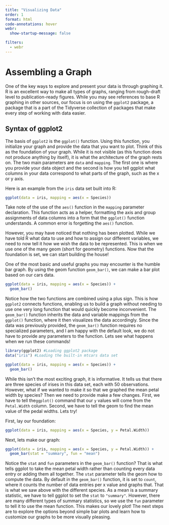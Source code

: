 ```yaml
---
title: "Visualizing Data"
order: 1
format: html
code-annotations: hover
webr:
  show-startup-message: false

filters:
  - webr
---
```


# Assembling a Graph

One of the key ways to explore and present your data is through graphing it. R is an excellent way to make all types of graphs, ranging from rough-draft level to publication-ready figures. While you may see references to base R graphing in other sources, our focus is on using the `ggplot2` package, a package that is a part of the Tidyverse collection of packages that make every step of working with data easier.

## Syntax of ggplot2

The basis of `ggplot2` is the `ggplot()` function. Using this function, you initialize your graph and provide the data that you want to plot. Think of this as the foundation of your graph. While it is not visible (as this function does not produce anything by itself), it is what the architecture of the graph rests on. The two main parameters are `data` and `mapping`. The first one is where you provide your data object and the second is how you tell ggplot what columns in your data correspond to what parts of the graph, such as the x or y axis.

Here is an example from the `iris` data set built into R:

``` r
ggplot(data = iris, mapping = aes(x = Species))
```

Take note of the use of the `aes()` function in the `mapping` parameter declaration. This function acts as a helper, formatting the axis and group assignments of data columns into a form that the `ggplot()` function understands. A common error is forgetting the `aes()` function.

However, you may have noticed that nothing has been plotted. While we have told R what data to use and how to assign our different variables, we need to now tell it how we wish the data to be represented. This is when we use one of the many geom (short for geometry) functions. Now that the foundation is set, we can start building the house!

One of the most basic and useful graphs you may encounter is the humble bar graph. By using the geom function `geom_bar()`, we can make a bar plot based on our cars data.

``` r
ggplot(data = iris, mapping = aes(x = Species)) +
  geom_bar()
```

Notice how the two functions are combined using a plus sign. This is how `ggplot2` connects functions, enabling us to build a graph without needing to use one very long function that would quickly become inconvenient. The `geom_bar()` function inherits the data and variable mappings from the `ggplot()` function, where it then visualizes the data accordingly. Since the data was previously provided, the `geom_bar()` function requires no specialized parameters, and I am happy with the default look, we do not have to provide any parameters to the function. Lets see what happens when we run these commands!

```r
library(ggplot2) #Loading ggplot2 package
data("iris") #Loading the built-in mtcars data set

ggplot(data = iris, mapping = aes(x = Species)) +
  geom_bar()
```

While this isn't the most exciting graph, it is informative. It tells us that there are three species of irises in this data set, each with 50 observations. However, what if we wanted to make it so that we graphed the mean petal width by species? Then we need to provide make a few changes. First, we have to tell the`ggplot()` command that our `y` values will come from the `Petal.Width` column. Second, we have to tell the geom to find the mean value of the pedal widths. Lets try!

First, lay our foundation:

``` r
ggplot(data = iris, mapping = aes(x = Species, y = Petal.Width))
```

Next, lets make our graph:

```r
ggplot(data = iris, mapping = aes(x = Species, y = Petal.Width)) +
  geom_bar(stat = "summary", fun = "mean")
```

Notice the `stat` and `fun` parameters in the `geom_bar()` function? That is what tells ggplot to take the mean petal width rather than counting every data entry or adding them all together. The `stat` parameter tells the geom how to compute the data. By default in the `geom_bar()` function, it is set to `count`, where it counts the number of data entries per x value and graphs that. That is what we saw above with the different species. As a mean is a summary statistic, we have to tell ggplot to set the `stat` to `"summary"`. However, there are many different types of summary statistics, so we use the `fun` parameter to tell it to use the mean function. This makes our lovely plot! The next steps are to explore the options beyond simple bar plots and learn how to customize our graphs to be more visually pleasing.
